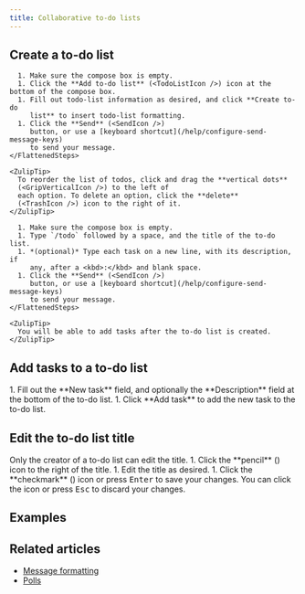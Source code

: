 ```yaml
---
title: Collaborative to-do lists
---
```





<ToDoListsIntro />

## Create a to-do list

<Tabs>
  <TabItem label="Via compose box button">
    <FlattenedSteps>
      <StartComposing />

      1. Make sure the compose box is empty.
      1. Click the **Add to-do list** (<TodoListIcon />) icon at the bottom of the compose box.
      1. Fill out todo-list information as desired, and click **Create to-do
         list** to insert todo-list formatting.
      1. Click the **Send** (<SendIcon />)
         button, or use a [keyboard shortcut](/help/configure-send-message-keys)
         to send your message.
    </FlattenedSteps>

    <ZulipTip>
      To reorder the list of todos, click and drag the **vertical dots**
      (<GripVerticalIcon />) to the left of
      each option. To delete an option, click the **delete**
      (<TrashIcon />) icon to the right of it.
    </ZulipTip>
  </TabItem>

  <TabItem label="Via Markdown">
    <FlattenedSteps>
      <StartComposing />

      1. Make sure the compose box is empty.
      1. Type `/todo` followed by a space, and the title of the to-do list.
      1. *(optional)* Type each task on a new line, with its description, if
         any, after a <kbd>:</kbd> and blank space.
      1. Click the **Send** (<SendIcon />)
         button, or use a [keyboard shortcut](/help/configure-send-message-keys)
         to send your message.
    </FlattenedSteps>

    <ZulipTip>
      You will be able to add tasks after the to-do list is created.
    </ZulipTip>
  </TabItem>
</Tabs>

## Add tasks to a to-do list

<Steps>
  1. Fill out the **New task** field, and optionally the **Description**
     field at the bottom of the to-do list.
  1. Click **Add task** to add the new task to the to-do list.
</Steps>

## Edit the to-do list title

<ZulipNote>
  Only the creator of a to-do list can edit the title.
</ZulipNote>

<Steps>
  1. Click the **pencil** (<PencilIcon />) icon
     to the right of the title.
  1. Edit the title as desired.
  1. Click the **checkmark** (<CheckIcon />) icon or press
     <kbd>Enter</kbd> to save your changes.
</Steps>

<ZulipTip>
  You can click the <RemoveIcon /> icon or press
  <kbd>Esc</kbd> to discard your changes.
</ZulipTip>

## Examples

<ToDoListsExamples />

## Related articles

* [Message formatting](/help/format-your-message-using-markdown)
* [Polls](/help/create-a-poll)
